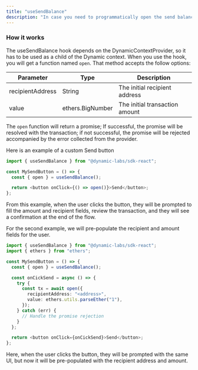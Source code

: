 ```yaml
---
title: "useSendBalance"
description: "In case you need to programmatically open the send balance widget, you can use our useSendBalance hook to request the UI and optionally prepopulate the form for the user."
---
```


### How it works

The useSendBalance hook depends on the DynamicContextProvider, so it has to be used as a child of the Dynamic context. When you use the hook, you will get a function named `open`. That method accepts the follow options:

| Parameter        | Type             | Description                    |
| ---------------- | ---------------- | ------------------------------ |
| recipientAddress | String           | The initial recipient address  |
| value            | ethers.BigNumber | The initial transaction amount |

The `open` function will return a promise; If successful, the promise will be resolved with the transaction; if not successful, the promise will be rejected accompanied by the error collected from the provider.

Here is an example of a custom Send button

```typescript TypeScript
import { useSendBalance } from "@dynamic-labs/sdk-react";

const MySendButton = () => {
  const { open } = useSendBalance();

  return <button onClick={() => open()}>Send</button>;
};
```

From this example, when the user clicks the button, they will be prompted to fill the amount and recipient fields, review the transaction, and they will see a confirmation at the end of the flow.

For the second example, we will pre-populate the recipient and amount fields for the user.

```typescript TypeScript
import { useSendBalance } from "@dynamic-labs/sdk-react";
import { ethers } from "ethers";

const MySendButton = () => {
  const { open } = useSendBalance();

  const onCickSend = async () => {
    try {
      const tx = await open({
        recipientAddress: "<address>",
        value: ethers.utils.parseEther("1"),
      });
    } catch (err) {
      // Handle the promise rejection
    }
  };

  return <button onClick={onCickSend}>Send</button>;
};
```

Here, when the user clicks the button, they will be prompted with the same UI, but now it will be pre-populated with the recipient address and amount.
